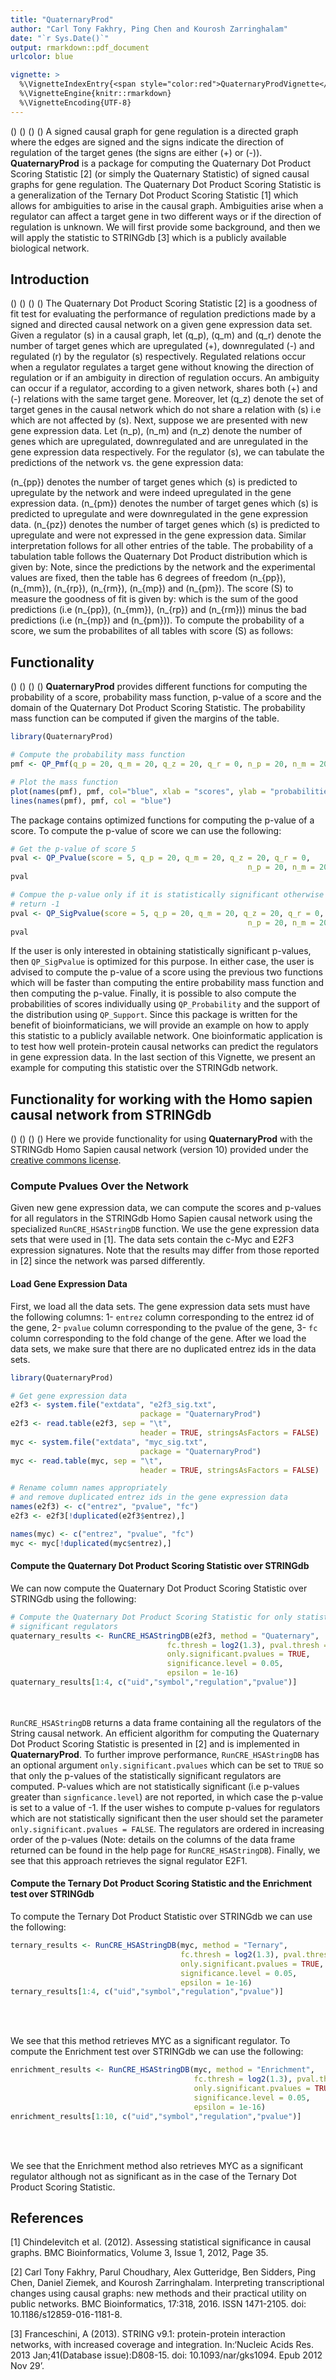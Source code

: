 ```yaml
---
title: "QuaternaryProd"
author: "Carl Tony Fakhry, Ping Chen and Kourosh Zarringhalam"
date: "`r Sys.Date()`"
output: rmarkdown::pdf_document
urlcolor: blue

vignette: >
  %\VignetteIndexEntry{<span style="color:red">QuaternaryProdVignette</span>}
  %\VignetteEngine{knitr::rmarkdown}
  %\VignetteEncoding{UTF-8}
---
```


\(\indent\) \(\indent\) \(\indent\) \(\indent\) A signed causal graph for gene regulation is a directed graph where the edges are signed and the signs indicate the direction of regulation of the target genes (the signs are either (+) or (-)). **QuaternaryProd** is a package for computing the Quaternary Dot Product Scoring Statistic [2] (or simply the Quaternary Statistic) of signed causal graphs for gene regulation. The Quaternary Dot Product Scoring Statistic is a generalization of the Ternary Dot Product Scoring Statistic [1] which allows for ambiguities to arise in the causal graph. Ambiguities arise when a regulator can affect a target gene in two different ways or if the direction of regulation is unknown. We will first provide some background, and then we will apply the statistic to STRINGdb [3] which is a publicly available biological network.


## Introduction
\(\indent\) \(\indent\) \(\indent\) \(\indent\)  The Quaternary Dot Product Scoring Statistic [2] is a goodness of fit test for evaluating the performance of regulation predictions made by a signed and directed causal network on a given gene expression data set. Given a regulator \(s\) in a causal graph, let \(q_p\), \(q_m\) and \(q_r\) denote the number of target genes which are upregulated (+), downregulated (-) and regulated (r) by the regulator \(s\) respectively. Regulated relations occur when a regulator regulates a target gene without knowing the direction of regulation or if an ambiguity in direction of regulation occurs. An ambiguity can occur if a regulator, according to a given network, shares both (+) and (-) relations with the same target gene. Moreover, let \(q_z\) denote the set of target genes in the causal network which do not share a relation with \(s\) i.e which are not affected by \(s\).
Next, suppose we are presented with new gene expression data. Let \(n_p\), \(n_m\) and \(n_z\) denote the number of genes which are upregulated, downregulated and are unregulated in the gene expression data respectively. For the regulator \(s\), we can tabulate the predictions of the network vs. the gene expression data:

\begin{table}[!htbp]
\centering
\begin{tabular}{l l l l l}
\hline
 & Observed \(+\)  & Observed \(-\) & Observed \(0\) &  Total \\ \hline
Predicted \(+\) & \(n_{pp}\) & \(n_{pm}\)  & \(n_{pz}\)  & \(q_p\) \\
Predicted \(-\) & \(n_{mp}\)  & \(n_{mm}\)  & \(n_{mz}\)  & \(q_m\) \\
Predicted \(r\) & \(n_{rp}\)  & \(n_{rm}\)  & \(n_{rz}\)  & \(q_r\) \\
Predicted \(0\) & \(n_{zp}\) & \(n_{zm}\) & \(n_{zz}\) & \(q_z\) \\
Total & \(n_p\)  & \(n_{m}\)   & \(n_z\) & \(T\) \\
\hline
\end{tabular}
\caption{Tabulation of predictions from network edges vs. observations from experimental results.}
\end{table}

\(n_{pp}\) denotes the number of target genes which \(s\) is predicted to upregulate by the network and were indeed upregulated in the gene expression data. \(n_{pm}\) denotes the number of target genes which \(s\) is predicted to upregulate and were downregulated in the gene expression data. \(n_{pz}\) denotes the number of target genes which \(s\) is predicted to upregulate and were not expressed in the gene expression data. Similar interpretation follows for all other entries of the table. 
The probability of a tabulation table follows the Quaternary Dot Product distribution which is given by:
\begin{align}
P(\text{Table}) &= \frac{ \binom{q_p}{n_{pp},n_{pm},n_{pz}} \binom{q_m}{n_{mp},n_{mm},n_{mz}}\binom{q_z}{n_{zp},n_{zm},n_{zz}}\binom{q_r}{n_{rp},n_{rm},n_{rz}}}{\binom{T}{n_p,n_m,n_z}}.
\end{align}
Note, since the predictions by the network and the experimental values are fixed, then the table has 6 degrees of freedom \(n_{pp}\), \(n_{mm}\), \(n_{rp}\), \(n_{rm}\), \(n_{mp}\) and \(n_{pm}\). The score \(S\) to measure the goodness of fit is given by:
\begin{align}
S(\text{Table}) &= n_{pp} + n_{mm} + n_{rp} + n_{rm} - (n_{mp} + n_{pm}) 
\end{align}
which is the sum of the good predictions (i.e \(n_{pp}\), \(n_{mm}\), \(n_{rp}\) and \(n_{rm}\)) minus the bad predictions (i.e \(n_{mp}\) and \(n_{pm}\)). To compute the probability of a score, we sum the probabilites of all tables with score \(S\) as follows:
\begin{align}
P(S) &= \sum_{P(\text{Table}) = S } P(\text{Table}).
\end{align}

## Functionality
\(\indent\) \(\indent\) \(\indent\) \(\indent\)   **QuaternaryProd** provides different functions for computing the probability of a score, probability mass function, p-value of a score and the domain of the Quaternary Dot Product Scoring Statistic. The probability mass function can be computed if given the margins of the table. 
  
```R
library(QuaternaryProd)

# Compute the probability mass function
pmf <- QP_Pmf(q_p = 20, q_m = 20, q_z = 20, q_r = 0, n_p = 20, n_m = 20, n_z = 20)

# Plot the mass function
plot(names(pmf), pmf, col="blue", xlab = "scores", ylab = "probabilities")
lines(names(pmf), pmf, col = "blue")
```  
  
The package contains optimized functions for computing the p-value of a score. To compute the p-value of score we can use the following:

```R
# Get the p-value of score 5
pval <- QP_Pvalue(score = 5, q_p = 20, q_m = 20, q_z = 20, q_r = 0, 
                                                     n_p = 20, n_m = 20, n_z = 20)
pval

# Compue the p-value only if it is statistically significant otherwise
# return -1
pval <- QP_SigPvalue(score = 5, q_p = 20, q_m = 20, q_z = 20, q_r = 0, 
                                                     n_p = 20, n_m = 20, n_z = 20)
pval
```  

If the user is only interested in obtaining statistically significant p-values, then `QP_SigPvalue` is optimized for this purpose. In either case, the user is advised to compute the p-value of a score using the previous two functions which will be faster than computing the entire probability mass function and then computing the p-value.
Finally, it is possible to also compute the probabilities of scores individually using `QP_Probability` and the support of the distribution using `QP_Support`. 
Since this package is written for the benefit of bioinformaticians, we will provide an example on how to apply this statistic to a publicly available network.
One bioinformatic application is to test how well protein-protein causal networks can predict the regulators in gene expression data. In the last section of this Vignette, we present an example for computing this statistic over the STRINGdb network.   
  
## Functionality for working with the Homo sapien causal network from STRINGdb

\(\indent\) \(\indent\) \(\indent\) \(\indent\) Here we provide functionality for using **QuaternaryProd** with the STRINGdb Homo Sapien causal network (version 10) provided under the [creative commons license](https://creativecommons.org/licenses/by/3.0/). 

### Compute Pvalues Over the Network
\indent  Given new gene expression data, we can compute the scores and p-values for all regulators in the STRINGdb Homo Sapien causal network using the specialized `RunCRE_HSAStringDB` function. We use the gene expression data sets that were used in [1]. The data sets contain the c-Myc and E2F3 expression signatures. Note that the results may differ from those reported in [2] since the network was parsed differently.

#### Load Gene Expression Data
First, we load all the data sets. The gene expression data sets must have the following columns: 1- `entrez` column corresponding to the entrez id of the gene, 2- `pvalue` column corresponding to the pvalue of the gene, 3- `fc` column corresponding to the fold change of the gene. After we load the data sets, we make sure that there are no duplicated entrez ids in the data sets.

```r
library(QuaternaryProd)

# Get gene expression data
e2f3 <- system.file("extdata", "e2f3_sig.txt",
                             package = "QuaternaryProd")
e2f3 <- read.table(e2f3, sep = "\t",
                             header = TRUE, stringsAsFactors = FALSE)
myc <- system.file("extdata", "myc_sig.txt",
                             package = "QuaternaryProd")
myc <- read.table(myc, sep = "\t",
                             header = TRUE, stringsAsFactors = FALSE)

# Rename column names appropriately
# and remove duplicated entrez ids in the gene expression data
names(e2f3) <- c("entrez", "pvalue", "fc")
e2f3 <- e2f3[!duplicated(e2f3$entrez),]

names(myc) <- c("entrez", "pvalue", "fc")
myc <- myc[!duplicated(myc$entrez),]
```

#### Compute the Quaternary Dot Product Scoring Statistic over STRINGdb

We can now compute the Quaternary Dot Product Scoring Statistic over STRINGdb using the following:

```r
# Compute the Quaternary Dot Product Scoring Statistic for only statistically
# significant regulators
quaternary_results <- RunCRE_HSAStringDB(e2f3, method = "Quaternary",
                                   fc.thresh = log2(1.3), pval.thresh = 0.05,
                                   only.significant.pvalues = TRUE, 
                                   significance.level = 0.05,
                                   epsilon = 1e-16)
quaternary_results[1:4, c("uid","symbol","regulation","pvalue")]
```
<br/>
<br/>
`RunCRE_HSAStringDB` returns a data frame containing all the regulators of the String causal network. An efficient algorithm for computing the Quaternary Dot Product Scoring Statistic is presented in [2] and is implemented in **QuaternaryProd**. To further improve performance, `RunCRE_HSAStringDB` has an optional argument `only.significant.pvalues` which can be set to `TRUE` so that only the p-values of the statistically significant regulators are computed. P-values which are not statistically significant (i.e p-values greater than `signficance.level`) are not reported, in which case the p-value is set to a value of -1. If the user wishes to compute p-values for regulators which are not statistically significant then the user should set the parameter `only.significant.pvalues = FALSE`. The regulators are ordered in increasing order of the p-values (Note: details on the columns of the data frame returned can be found in the help page for `RunCRE_HSAStringDB`). Finally, we see that this approach retrieves the signal regulator E2F1. 

#### Compute the Ternary Dot Product Scoring Statistic and the Enrichment test over STRINGdb

To compute the Ternary Dot Product Statistic over STRINGdb we can use the following:

```r
ternary_results <- RunCRE_HSAStringDB(myc, method = "Ternary",
                                      fc.thresh = log2(1.3), pval.thresh = 0.05,
                                      only.significant.pvalues = TRUE,
                                      significance.level = 0.05,
                                      epsilon = 1e-16)
ternary_results[1:4, c("uid","symbol","regulation","pvalue")]
```
<br/>
<br/>

We see that this method retrieves MYC as a significant regulator. To compute the Enrichment test over STRINGdb we can use the following:

```r
enrichment_results <- RunCRE_HSAStringDB(myc, method = "Enrichment",
                                         fc.thresh = log2(1.3), pval.thresh = 0.05,
                                         only.significant.pvalues = TRUE,
                                         significance.level = 0.05,
                                         epsilon = 1e-16)
enrichment_results[1:10, c("uid","symbol","regulation","pvalue")]
```
<br/>
<br/>

We see that the Enrichment method also retrieves MYC as a significant regulator although not as significant as in the case of the Ternary Dot Product Scoring Statistic.


## References

[1] Chindelevitch et al. (2012). Assessing statistical significance in causal graphs. BMC Bioinformatics, Volume 3, Issue 1, 2012, Page 35.

[2] Carl Tony Fakhry, Parul Choudhary, Alex Gutteridge, Ben Sidders, Ping Chen, Daniel Ziemek, and Kourosh Zarringhalam. Interpreting transcriptional changes using causal graphs: new methods and their practical utility on public networks. BMC Bioinformatics, 17:318, 2016. ISSN 1471-2105. doi: 10.1186/s12859-016-1181-8.

[3] Franceschini, A (2013). STRING v9.1: protein-protein interaction networks, with increased coverage and integration. In:'Nucleic Acids Res. 2013 Jan;41(Database issue):D808-15. doi: 10.1093/nar/gks1094. Epub 2012 Nov 29'.



